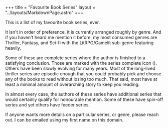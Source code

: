 +++
title = "Favourite Book Series"
layout = "../layouts/MarkdownPage.astro"
+++

This is a list of my favourite book series, ever.

It isn't in order of preference, it is currently arranged roughly by genre. And if you haven't heard me mention it before, my most consumed genres are Thriller, Fantasy, and Sci-fi with the LitRPG/Gamelit sub-genre featuring heavily.

Some of these are complete series where the author is finished to a satisfying conclusion. Those are marked with the series complete icon (<Icon icon="series-complete" class="size-6" />). Others have been slowly evolving for many years. Most of the long-lived thriller series are episodic enough that you could probably pick and choose any of the books to read without losing too much. That said, most have at least a minimal amount of overarching story to keep you reading.

In almost every case, the authors of these series have additional series that would certainly qualify for honourable mention. Some of these have spin-off series and yet others have feeder series.

If anyone wants more details on a particular series, or genre, please reach out. I can be emailed using my first name on this domain.

<Series />